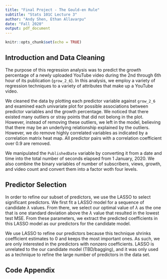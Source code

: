```yaml
---
title: "Final Project - The Gould-en Rule"
subtitle: "Stats 101C Lecture 3"
author: "Andy Shen, Ethan Allavarpu"
date: "Fall 2020"
output: pdf_document
---
```


```r
knitr::opts_chunk$set(echo = TRUE)
```

## Introduction and Data Cleaning

The purpose of this regression analysis was to predict the growth percentage of a newly uploaded YouTube video during the 2nd through 6th hour of its publication (`grow_2_6`). In this analysis, we employ a variety of regression techniques to a variety of attributes that make up a YouTube video. 

We cleaned the data by plotting each predictor variable against `grow_2_6` and examined each univariate plot for possible associations between predictor variables and the growth percentage. We noticed that there existed many outliers or stray points that did not belong in the plot. However, instead of removing these outliers, we left in the model, believing that there may be an underlying relationship explained by the outliers. However, we do remove highly correlated variables as indicated by a correlation matrix heat map. All predictor pairs with a correlation coefficient over 0.9 are removed.

We manipulated the `PublishedDate` variable by converting it from a date and time into the total number of seconds elapsed from 1 January, 2020. We also combine the binary variables of number of subscribers, views, growth, and video count and convert them into a factor woth four levels. 

## Predictor Selection

In order to refine our subset of predictors, we use the LASSO to select significant predictors. We first fit a LASSO model for a sequence of candidate $\lambda$ values. From there, we select our optimal value of $\lambda$ as the one that is one standard deviation above the $\lambda$ value that resulted in the lowest test MSE. From these parameters, we extract the predicted coefficients in this LASSO model as our predictors for the candidate model.

We use LASSO to refine our predictors because this technique shrinks coefficient estimates to 0 and keeps the most important ones. As such, we are only interested in the predictors with nonzero coefficients. LASSO is unrelated to the our candidate model (TBD/bagging), and it was only used as a technique to refine the large number of predictors in the data set.


## Code Appendix
